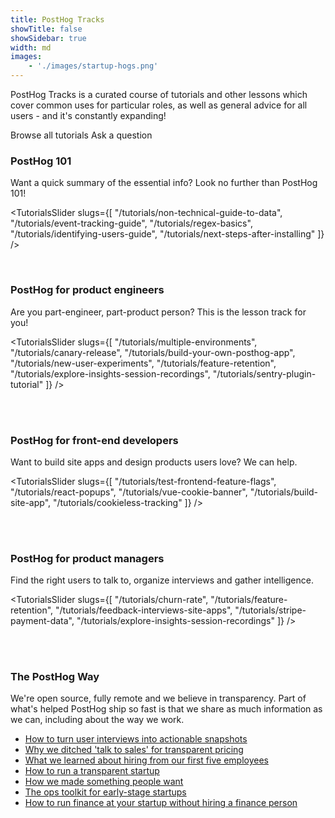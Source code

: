 ```yaml
---
title: PostHog Tracks
showTitle: false
showSidebar: true
width: md
images:
    - './images/startup-hogs.png'
---
```



<Hero
    title="PostHog Tracks"
    subtitle="Curated lesson tracks from our engineers and users, to help you build better products"
/>

PostHog Tracks is a curated course of tutorials and other lessons which cover common uses for particular roles, as well as general advice for all users - and it's constantly expanding!

<p class="mt-4 pb-12 flex space-x-2 items-center justify-center">
<CallToAction href="/tutorials">Browse all tutorials</CallToAction> 
<CallToAction href="/questions" type="outline">Ask a question</CallToAction>
</p>

<h3 className="mb-0">PostHog 101</h3>

Want a quick summary of the essential info? Look no further than PostHog 101!

<TutorialsSlider slugs={[
  "/tutorials/non-technical-guide-to-data",
  "/tutorials/event-tracking-guide",
  "/tutorials/regex-basics",
  "/tutorials/identifying-users-guide",
  "/tutorials/next-steps-after-installing"
]} />

<br />

<h3 className="mb-0">PostHog for <span className="text-red">product engineers</span></h3>

Are you part-engineer, part-product person? This is the lesson track for you!

<TutorialsSlider slugs={[
  "/tutorials/multiple-environments",
  "/tutorials/canary-release",
  "/tutorials/build-your-own-posthog-app",
  "/tutorials/new-user-experiments",
  "/tutorials/feature-retention",
  "/tutorials/explore-insights-session-recordings",
  "/tutorials/sentry-plugin-tutorial"
]} />

<br />
<br />

<h3 className="mb-0">PostHog for <span className="text-red">front-end developers</span></h3>

Want to build site apps and design products users love? We can help. 

<TutorialsSlider slugs={[
  "/tutorials/test-frontend-feature-flags",
  "/tutorials/react-popups",
  "/tutorials/vue-cookie-banner",
  "/tutorials/build-site-app",
  "/tutorials/cookieless-tracking"
]} />

<br />
<br />

<h3 className="mb-0">PostHog for <span className="text-red">product managers</span></h3>

Find the right users to talk to, organize interviews and gather intelligence.

<TutorialsSlider slugs={[
  "/tutorials/churn-rate",
  "/tutorials/feature-retention",
  "/tutorials/feedback-interviews-site-apps",
  "/tutorials/stripe-payment-data",
  "/tutorials/explore-insights-session-recordings"
]} />

<br />
<br />

<CommunityCTA />

<section class="my-12 px-5">
  <div class="max-w-screen-md mx-auto">
    <h3 class="text-2xl sm:text-4xl lg:text-5xl xl:text-6xl m-0 text-center mb-0">The PostHog Way</h3>
    <p class="text-center p-4">We're open source, fully remote and we believe in transparency. Part of what's helped PostHog ship so fast is that we share as much information as we can, including about the way we work.</p> 
    <ul class="border border-dashed border-gray-accent-light p-0">
      <li class="list-none px-4 py-2"><a href="/blog/interview-snapshot-guide">How to turn user interviews into actionable snapshots</a></li>
      <li class="list-none px-4 py-2 border-t border-dashed border-gray-accent-light"><a href="/blog/transparent-enterprise-pricing">Why we ditched 'talk to sales' for transparent pricing</a></li>
      <li class="list-none px-4 py-2 border-t border-dashed border-gray-accent-light"><a href="/blog/posthog-first-five">What we learned about hiring from our first five employees</a></li>
      <li class="list-none px-4 py-2 border-t border-dashed border-gray-accent-light"><a href="/blog/how-to-run-a-transparent-company">How to run a transparent startup</a></li>
      <li class="list-none px-4 py-2 border-t border-dashed border-gray-accent-light"><a href="/blog/making-something-people-want">How we made something people want</a></li>
      <li class="list-none px-4 py-2 border-t border-dashed border-gray-accent-light"><a href="/blog/startup-ops-toolkit">The ops toolkit for early-stage startups</a></li>
      <li class="list-none px-4 py-2 border-t border-dashed border-gray-accent-light"><a href="/blog/startup-finance-without-finance">How to run finance at your startup without hiring a finance person</a></li>
    </ul>
  </div>
</section>